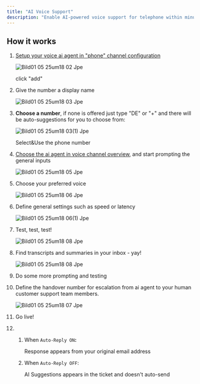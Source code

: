 ```yaml
---
title: "AI Voice Support"
description: "Enable AI-powered voice support for telephone within minutes"
---
```


## How it works

 1. [Setup your voice ai agent in "phone" channel configuration](https://armin.cx/app/org_MRamBNilQszj/channels/phone)

    ![Bild01 05 25um18 02 Jpe](/images/Bild01.05.25um18.02.jpeg)

    click "add"
 2. Give the number a display name

    ![Bild01 05 25um18 03 Jpe](/images/Bild01.05.25um18.03.jpeg)
 3. **Choose a number**, if none is offered just type "DE" or "\+" and there will be auto-suggestions for you to choose from:

    ![Bild01 05 25um18 03(1) Jpe](/images/Bild01.05.25um18.03\(1\).jpeg)

    Select&Use the phone number
 4. [Choose the ai agent in voice channel overview](https://armin.cx/app/org_MRamBNilQszj/channels/phone/channel_nrLDVsHUbXnY), and start prompting the general inputs

    ![Bild01 05 25um18 05 Jpe](/images/Bild01.05.25um18.05.jpeg)
 5. Choose your preferred voice

    ![Bild01 05 25um18 06 Jpe](/images/Bild01.05.25um18.06.jpeg)
 6. Define general settings such as speed or latency

    ![Bild01 05 25um18 06(1) Jpe](/images/Bild01.05.25um18.06\(1\).jpeg)
 7. Test, test, test\!

    ![Bild01 05 25um18 08 Jpe](/images/Bild01.05.25um18.08.jpeg)
 8. Find transcripts and summaries in your inbox - yay\!

    ![Bild01 05 25um18 08 Jpe](/images/Bild01.05.25um18.08.jpeg)
 9. Do some more prompting and testing
10. Define the handover number for escalation from ai agent to your human customer support team members.

    ![Bild01 05 25um18 07 Jpe](/images/Bild01.05.25um18.07.jpeg)
11. Go live\!

1. 
   1. When `Auto-Reply ON`**:**

      Response appears from your original email address
   2. When `Auto-Reply OFF`:

      AI Suggestions appears in the ticket and doesn't auto-send
